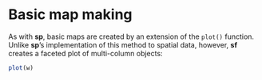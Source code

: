 # Basic map making {#basic-map}

As with **sp**, basic maps are created by an extension of the `plot()` function. Unlike **sp**'s implementation of this method to spatial data, however, **sf** creates a faceted plot of multi-column objects:

```r
plot(w)
```


<!-- 
- plot() function 
- map export 
-->